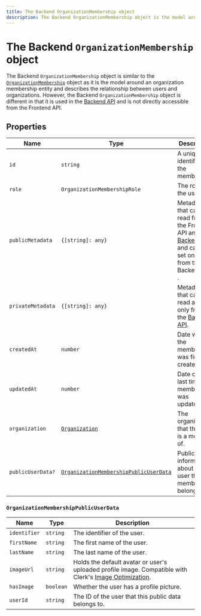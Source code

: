 ```yaml
---
title: The Backend OrganizationMembership object
description: The Backend OrganizationMembership object is the model around an organization membership entity and describes the relationship between users and organizations.
---
```


# The Backend `OrganizationMembership` object

The Backend `OrganizationMembership` object is similar to the [`OrganizationMembership`](/docs/references/javascript/organization-membership) object as it is the model around an organization membership entity and describes the relationship between users and organizations. However, the Backend `OrganizationMembership` object is different in that it is used in the [Backend API](https://clerk.com/docs/reference/backend-api/tag/Organization-Memberships#operation/CreateOrganizationMembership) and is not directly accessible from the Frontend API.

## Properties

| Name | Type | Description |
| - | - | - |
| `id` | `string` | A unique identifier for the membership. |
| `role` | `OrganizationMembershipRole` | The role of the user. |
| `publicMetadata` | `{[string]: any}` | Metadata that can be read from the Frontend API and [Backend API](https://clerk.com/docs/reference/backend-api) and can be set only from the Backend API . |
| `privateMetadata` | `{[string]: any}` | Metadata that can be read and set only from the [Backend API](https://clerk.com/docs/reference/backend-api). |
| `createdAt` | `number` | Date when the membership was first created. |
| `updatedAt` | `number` | Date of the last time the membership was updated. |
| `organization` | [`Organization`](/docs/references/backend/types/backend-organization) | The organization that the user is a member of. |
| `publicUserData?` | [`OrganizationMembershipPublicUserData`](#organization-membership-public-user-data) | Public information about the user that this membership belongs to. |

### `OrganizationMembershipPublicUserData`

| Name | Type | Description |
| - | - | - |
| `identifier` | `string` | The identifier of the user. |
| `firstName` | `string` | The first name of the user. |
| `lastName` | `string` | The last name of the user. |
| `imageUrl` | `string` | Holds the default avatar or user's uploaded profile image. Compatible with Clerk's [Image Optimization](/docs/guides/image-optimization/imageurl-image-optimization). |
| `hasImage` | `boolean` | Whether the user has a profile picture. |
| `userId` | `string` | The ID of the user that this public data belongs to. |
